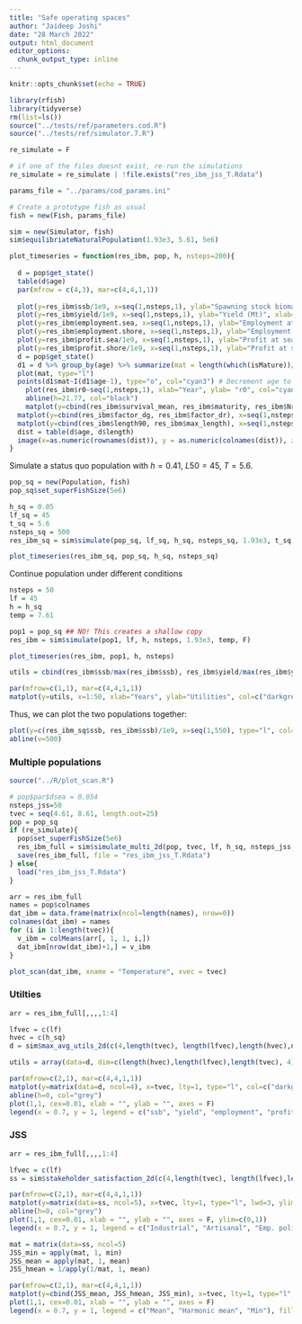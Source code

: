 ```yaml
---
title: "Safe operating spaces"
author: "Jaideep Joshi"
date: "28 March 2022"
output: html_document
editor_options:
  chunk_output_type: inline
---
```


```r
knitr::opts_chunk$set(echo = TRUE)
```

```r
library(rfish)
library(tidyverse)
rm(list=ls())
source("../tests/ref/parameters.cod.R")
source("../tests/ref/simulator.7.R")
```

```r
re_simulate = F

# if one of the files doesnt exist, re-run the simulations
re_simulate = re_simulate | !file.exists("res_ibm_jss_T.Rdata")
```

```r
params_file = "../params/cod_params.ini"
```

```r
# Create a prototype fish as usual
fish = new(Fish, params_file)

sim = new(Simulator, fish)
sim$equilibriateNaturalPopulation(1.93e3, 5.61, 5e6)
```

```r
plot_timeseries = function(res_ibm, pop, h, nsteps=200){
  
  d = pop$get_state()
  table(d$age)
  par(mfrow = c(4,3), mar=c(4,4,1,1))
  
  plot(y=res_ibm$ssb/1e9, x=seq(1,nsteps,1), ylab="Spawning stock biomass (Mt)", xlab="Year", col="cyan3", type="l")
  plot(y=res_ibm$yield/1e9, x=seq(1,nsteps,1), ylab="Yield (Mt)", xlab="Year", col="cyan3", type="l")
  plot(y=res_ibm$employment.sea, x=seq(1,nsteps,1), ylab="Employment at sea (person-years)", xlab="Year", col="cyan3", type="l")
  plot(y=res_ibm$employment.shore, x=seq(1,nsteps,1), ylab="Employment on shore (person-years)", xlab="Year", col="cyan3", type="l")
  plot(y=res_ibm$profit.sea/1e9, x=seq(1,nsteps,1), ylab="Profit at sea (Billions NOK)", xlab="Year", col="cyan3", type="l")
  plot(y=res_ibm$profit.shore/1e9, x=seq(1,nsteps,1), ylab="Profit at shore (Billions NOK)", xlab="Year", col="cyan3", type="l")
  d = pop$get_state()
  d1 = d %>% group_by(age) %>% summarize(mat = length(which(isMature))/length(isMature))
  plot(mat, type="l")
  points(d1$mat~I(d1$age-1), type="o", col="cyan3") # Decrement age to get the right maturation prob (see note above)
    plot(res_ibm$r0~seq(1,nsteps,1), xlab="Year", ylab= "r0", col="cyan3", type="p", ylim=c(0,30))
    abline(h=21.77, col="black")
    matplot(y=cbind(res_ibm$survival_mean, res_ibm$maturity, res_ibm$Nrel), x=seq(1,nsteps,1), xlab="Year", ylab= "p_survival / maturity / Nrel", col=c("cyan3", "magenta3", "yellow3"), type="l", lty=1)
  matplot(y=cbind(res_ibm$factor_dg, res_ibm$factor_dr), x=seq(1,nsteps,1), xlab="Year", ylab= "dl_ratio, r_ratio", col=c("cyan3", "magenta3"), type="l", lty=1)
  matplot(y=cbind(res_ibm$length90, res_ibm$max_length), x=seq(1,nsteps,1), xlab="Year", ylab= "Length (90 %ile)", col=c("cyan3", "cyan4"), type="l", lty=1)
  dist = table(d$age, d$length)
  image(x=as.numeric(rownames(dist)), y = as.numeric(colnames(dist)), z=log(1+3*log(dist)), col=scales::viridis_pal()(100), xlab="Age", ylab="Length")
}
```


Simulate a status quo population with 
$h = 0.41$, $L50 = 45$, $T = 5.6$.

```r
pop_sq = new(Population, fish)
pop_sq$set_superFishSize(5e6)

h_sq = 0.05
lf_sq = 45
t_sq = 5.6
nsteps_sq = 500
res_ibm_sq = sim$simulate(pop_sq, lf_sq, h_sq, nsteps_sq, 1.93e3, t_sq, T)

plot_timeseries(res_ibm_sq, pop_sq, h_sq, nsteps_sq)
```

Continue population under different conditions

```r
nsteps = 50
lf = 45
h = h_sq
temp = 7.61

pop1 = pop_sq ## NO! This creates a shallow copy
res_ibm = sim$simulate(pop1, lf, h, nsteps, 1.93e3, temp, F)

plot_timeseries(res_ibm, pop1, h, nsteps)

utils = cbind(res_ibm$ssb/max(res_ibm$ssb), res_ibm$yield/max(res_ibm$yield), res_ibm$employment/max(res_ibm$employment), res_ibm$profit/max(res_ibm$profit))

par(mfrow=c(1,1), mar=c(4,4,1,1))
matplot(y=utils, x=1:50, xlab="Years", ylab="Utilities", col=c("darkgreen", "darkgoldenrod1", "dodgerblue3", "coral1"), lty=1, lwd=2, type="l")
```

Thus, we can plot the two populations together:

```r
plot(y=c(res_ibm_sq$ssb, res_ibm$ssb)/1e9, x=seq(1,550), type="l", col="cyan3", xlab="Year", ylab="SSB (MT)", lwd=2)
abline(v=500)
```

### Multiple populations


```r
source("../R/plot_scan.R")
```

```r
# pop$par$dsea = 0.054
nsteps_jss=50
tvec = seq(4.61, 8.61, length.out=25)
pop = pop_sq
if (re_simulate){
  pop$set_superFishSize(5e6)
  res_ibm_full = sim$simulate_multi_2d(pop, tvec, lf, h_sq, nsteps_jss, 1.93e3, F)
  save(res_ibm_full, file = "res_ibm_jss_T.Rdata")
} else{
  load("res_ibm_jss_T.Rdata")
}

arr = res_ibm_full 
names = pop$colnames
dat_ibm = data.frame(matrix(ncol=length(names), nrow=0))
colnames(dat_ibm) = names
for (i in 1:length(tvec)){
  v_ibm = colMeans(arr[, 1, 1, i,])
  dat_ibm[nrow(dat_ibm)+1,] = v_ibm
}

plot_scan(dat_ibm, xname = "Temperature", xvec = tvec)
```

### Utilties

```r
arr = res_ibm_full[,,,,1:4]

lfvec = c(lf)
hvec = c(h_sq)
d = sim$max_avg_utils_2d(c(4,length(tvec), length(lfvec),length(hvec),nsteps_jss), arr)

utils = array(data=d, dim=c(length(hvec),length(lfvec),length(tvec), 4))

par(mfrow=c(2,1), mar=c(4,4,1,1))
matplot(y=matrix(data=d, ncol=4), x=tvec, lty=1, type="l", col=c("darkgreen", "darkgoldenrod1", "dodgerblue3", "coral1"), lwd=3, ylim=c(0,1))
abline(h=0, col="grey")
plot(1,1, cex=0.01, xlab = "", ylab = "", axes = F)
legend(x = 0.7, y = 1, legend = c("ssb", "yield", "employment", "profit"), fill = c("darkgreen", "darkgoldenrod1", "dodgerblue3", "coral1"))

```

### JSS

```r
arr = res_ibm_full[,,,,1:4]

lfvec = c(lf)
ss = sim$stakeholder_satisfaction_2d(c(4,length(tvec), length(lfvec),length(hvec),nsteps_jss), arr)

par(mfrow=c(2,1), mar=c(4,4,1,1))
matplot(y=matrix(data=ss, ncol=5), x=tvec, lty=1, type="l", lwd=3, ylim=c(0,1), col=c("grey", "darkgoldenrod1", "dodgerblue3", "coral1","darkgreen"))
abline(h=0, col="grey")
plot(1,1, cex=0.01, xlab = "", ylab = "", axes = F, ylim=c(0,1))
legend(x = 0.7, y = 1, legend = c("Industrial", "Artisanal", "Emp. policymakers", "Profit. policymakers", "Conservationists"), fill=c("grey", "darkgoldenrod1", "dodgerblue3", "coral1","darkgreen"))
```


```r
mat = matrix(data=ss, ncol=5)
JSS_min = apply(mat, 1, min)
JSS_mean = apply(mat, 1, mean)
JSS_hmean = 1/apply(1/mat, 1, mean)

par(mfrow=c(2,1), mar=c(4,4,1,1))
matplot(y=cbind(JSS_mean, JSS_hmean, JSS_min), x=tvec, lty=1, type="l", lwd=3, ylim=c(0,1), col=c("darkgoldenrod1", "dodgerblue3", "darkgreen"))
plot(1,1, cex=0.01, xlab = "", ylab = "", axes = F)
legend(x = 0.7, y = 1, legend = c("Mean", "Harmonic mean", "Min"), fill=c("darkgoldenrod1", "dodgerblue3","darkgreen"))
```
